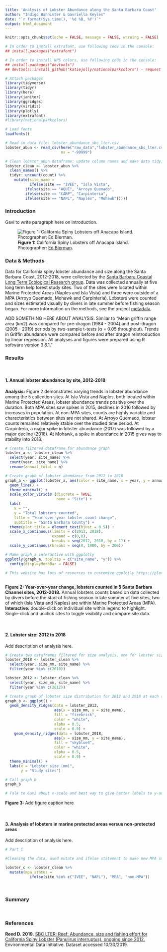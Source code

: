 ```yaml
---
title: 'Analysis of Lobster Abundance along the Santa Barbara Coast'
author: "Indigo Bannister & Gavriella Keyles"
date: "`r format(Sys.time(), '%d %B, %Y')`"
output: html_document
---
```


```r
knitr::opts_chunk$set(echo = FALSE, message = FALSE, warning = FALSE)
```


```r
# In order to install extrafont, use following code in the console:
## install.packages("extrafont")

# In order to install NPS colors, use following code in the console:
## install.packages("devtools")
## devtools::install_github("katiejolly/nationalparkcolors") - request help loading

# Attach packages
library(tidyverse)
library(tidyr)
library(here)
library(janitor)
library(ggridges)
library(viridis)
library(plotly)
library(extrafont)
#library(nationalparkcolors)

# Load fonts
loadfonts()

# Read in data file: lobster_abundance_sbc_lter.csv
lobster_abun <- read_csv(here("raw_data","lobster_abundance_sbc_lter.csv"),
                         na = "-99999")

# Clean lobster_abun dataframe: update column names and make data tidy, add column and attribute full site names
lobster_clean <- lobster_abun %>% 
  clean_names() %>% 
  tidyr::uncount(count) %>% 
    mutate(site_name = 
           ifelse(site == "IVEE", "Isla Vista",
         ifelse(site == "AQUE", "Arroyo Quemado",
         ifelse(site == "CARP", "Carpinteria",
         ifelse(site == "NAPL", "Naples", "Mohawk"))))) 

```

### Introduction
Gavi to write paragraph here on introduction. 

![**Figure 1:** California Spiny Lobsters off Anacapa Island. Photographer: [Ed Bierman](https://www.flickr.com/people/26216388@N02).](images/California_Spiny_Lobster.jpg)


### Data & Methods
Data for California spiny lobster abundance and size along the Santa Barbara Coast, 2012-2018, were collected by the [Santa Barbara Coastal Long Term Ecological Research group](https://sbclter.msi.ucsb.edu/). Data was collected annually at five long term kelp forest study sites. Two of the sites were located within Marine Protected Areas (Naples and Isla Vista) and three were outside of a MPA (Arroyo Quemado, Mohawk and Carpinteria). Lobsters were counted and sizes estimated visually by divers in late summer before fishing season began. For more information on the methods, see the project [metadata](https://portal.edirepository.org/nis/metadataviewer?packageid=knb-lter-sbc.77.3).

ADD SOMETHING HERE ABOUT ANALYSIS. Similar to "Mean griffin range area (km2) was compared for pre-dragon (1984 - 2004) and post-dragon (2005 - 2019) periods by two-sample t-tests (α = 0.05 throughout). Trends in Griffin abundance were compared before and after dragon reintroduction by linear regression. All analyses and figures were prepared using R software version 3.6.1."

### Results

\

#### 1. Annual lobster abundance by site, 2012-2018
**Analysis:** Figure 2 demonstrates varying trends in lobster abundance among the 5 collection sites. At Isla Vista and Naples, both located within Marine Protected Areas, lobster abundance trends positive over the duration. Both MPA sites saw spikes in 2015, declines in 2016 followed by increases in population. At non-MPA sites, counts are highly variable and characteristics between sites are not shared. At Arroyo Quemado, lobster counts remained relatively stable over the studied time period. At Carpinteria, a major spike in lobster abundance (2017) was followed by a major decline (2018). At Mohawk, a spike in abundance in 2015 gives way to stability into 2018.

```r
# Create filtered dataframe for abundance graph
lobster_a <- lobster_clean %>% 
  select(year, site_name) %>% 
  count(year, site_name) %>% 
  rename(annual_total = n)

# Create graph of lobster abundance from 2012 to 2018
graph_a <- ggplot(lobster_a, aes(color = site_name, x = year, y = annual_total)) +
  geom_line() +
  theme_minimal() +
  scale_color_viridis (discrete = TRUE, 
                       name = "Site") +
  labs(
    x = "",
    y = "Total lobsters counted",
    title = "Year-over-year lobster count change",
    subtitle = "Santa Barbara County") +
  theme(plot.title = element_text(hjust = 0.5)) + 
  scale_x_continuous(limits = c(2012, 2018),
                     expand = c(0,0),
                     breaks = seq(2012, 2018, by = 1)) + 
  scale_y_continuous(breaks = seq(0, 1000, by = 200))

# Make graph_a interactive with ggplotly 
ggplotly(graph_a, tooltip = c("site_name", "y")) %>%
  config(displayModeBar = FALSE)

# This website has lots of resources to customize ggplotly https://plotly-r.com/controlling-tooltips.html 
  
```

**Figure 2:** **Year-over-year change, lobsters counted in 5 Santa Barbara Channel sites, 2012-2018.** Annual lobsters counts based on data collected by divers before the start of fishing season in late summer at five sites, two of which (Isla Vista and Naples) are within Marine Protected Areas (MPA). **Interactive:** double-click on individual site within legend to highlight. Single-click and unclick sites to toggle visibility and compare site data.

\

#### 2. Lobster size: 2012 to 2018
Add description of analysis here. 

```r
# Create two dataframes filtered for size analysis, one for lobster size data in 2012 and the other for 2018
lobster_2018 <- lobster_clean %>% 
  select(year, size_mm, site_name) %>% 
  filter(year %in% c(2018))

lobster_2012 <- lobster_clean %>% 
  select(year, size_mm, site_name) %>% 
  filter(year %in% c(2012))

# Create graph of lobster size distribution for 2012 and 2018 at each site
graph_b <- ggplot() +
  geom_density_ridges(data = lobster_2012, 
                      aes(x = size_mm, y = site_name), 
                      fill = "firebrick", 
                      color = "white", 
                      alpha = 0.5,
                      scale = 0.9) +
    geom_density_ridges(data = lobster_2018, 
                      aes(x = size_mm, y = site_name), 
                      fill = "skyblue4",
                      color = "white",
                      alpha = 0.5,
                      scale = 0.9) +
  theme_minimal() +
  labs(x = "Lobster size (mm)",
       y = "Study sites")

# Call graph_b
graph_b

# Talk to Gavi about x-scale and best way to give better labels to y-axis - believe we may need to factor so that MPAs are adjacent

```

**Figure 3:** Add figure caption here

\

#### 3. Analysis of lobsters in marine protected areas versus non-protected areas
Add description of analysis here. 

```r
# Part C

#Cleaning the data, used mutate and ifelse statement to make new MPA status variable. Boom!

lobster_c <- lobster_clean %>% 
  mutate(mpa_status = 
           ifelse(site %in% c("IVEE", "NAPL"), "MPA", "non-MPA"))
```

\

### Summary

\

### References
**Reed D. 2019.** [SBC LTER: Reef: Abundance, size and fishing effort for California Spiny Lobster (Panulirus interruptus), ongoing since 2012.](https://doi.org/10.6073/pasta/a593a675d644fdefb736750b291579a0) Environmental Data Initiative. Dataset accessed 10/30/2019.
